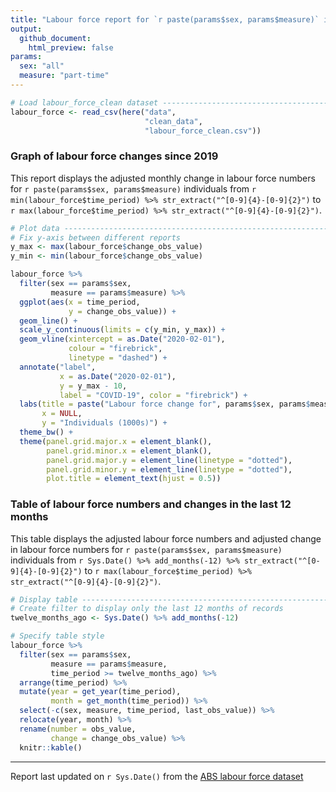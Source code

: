 ```yaml
---
title: "Labour force report for `r paste(params$sex, params$measure)` individuals" 
output: 
  github_document:
    html_preview: false
params:
  sex: "all" 
  measure: "part-time"    
---
```


```r
# Load labour_force_clean dataset ----------------------------------------------
labour_force <- read_csv(here("data",
                              "clean_data",
                              "labour_force_clean.csv"))
```


### Graph of labour force changes since 2019  

This report displays the adjusted monthly change in labour force numbers for `r paste(params$sex, params$measure)` individuals from `r min(labour_force$time_period) %>% str_extract("^[0-9]{4}-[0-9]{2}")` to `r max(labour_force$time_period) %>% str_extract("^[0-9]{4}-[0-9]{2}")`.  

```r
# Plot data --------------------------------------------------------------------
# Fix y-axis between different reports 
y_max <- max(labour_force$change_obs_value) 
y_min <- min(labour_force$change_obs_value)   

labour_force %>% 
  filter(sex == params$sex, 
         measure == params$measure) %>%
  ggplot(aes(x = time_period, 
             y = change_obs_value)) +
  geom_line() + 
  scale_y_continuous(limits = c(y_min, y_max)) +
  geom_vline(xintercept = as.Date("2020-02-01"),
             colour = "firebrick",
             linetype = "dashed") +
  annotate("label",
           x = as.Date("2020-02-01"),
           y = y_max - 10,
           label = "COVID-19", color = "firebrick") +
  labs(title = paste("Labour force change for", params$sex, params$measure, "individuals"), 
       x = NULL,
       y = "Individuals (1000s)") +
  theme_bw() +
  theme(panel.grid.major.x = element_blank(),
        panel.grid.minor.x = element_blank(),
        panel.grid.major.y = element_line(linetype = "dotted"),
        panel.grid.minor.y = element_line(linetype = "dotted"),
        plot.title = element_text(hjust = 0.5))
```


### Table of labour force numbers and changes in the last 12 months  

This table displays the adjusted labour force numbers and adjusted change in labour force numbers for `r paste(params$sex, params$measure)` individuals from `r Sys.Date() %>% add_months(-12) %>% str_extract("^[0-9]{4}-[0-9]{2}")` to `r max(labour_force$time_period) %>% str_extract("^[0-9]{4}-[0-9]{2}")`.   

```r
# Display table ----------------------------------------------------------------
# Create filter to display only the last 12 months of records
twelve_months_ago <- Sys.Date() %>% add_months(-12)

# Specify table style
labour_force %>% 
  filter(sex == params$sex, 
         measure == params$measure,
         time_period >= twelve_months_ago) %>%
  arrange(time_period) %>%
  mutate(year = get_year(time_period),
         month = get_month(time_period)) %>% 
  select(-c(sex, measure, time_period, last_obs_value)) %>% 
  relocate(year, month) %>% 
  rename(number = obs_value,
         change = change_obs_value) %>%
  knitr::kable()
```

***  
Report last updated on `r Sys.Date()` from the [ABS labour force dataset](https://www.abs.gov.au/statistics/labour/employment-and-unemployment/labour-force-australia/latest-release)  